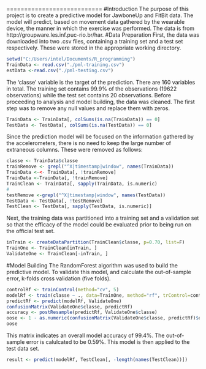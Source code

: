 
===========================
#Introduction
The purpose of this project is to create a predictive model for JawboneUp and FitBit data. The model will predict, based on movement data gathered by the wearable device, the manner in which the exercise was performed. The data is from http://groupware.les.inf.puc-rio.br/har.
#Data Preparation
First, the data was downloaded into two .csv files, containing a training set and a test set respectively. These were stored in the appropriate working directory. 
```r
setwd("C:/Users/intel/Documents/R_programming")
TrainData <- read.csv("./pml-training.csv")
estData <-read.csv("./pml-testing.csv")
```
The 'classe' variable is the target of the prediction. There are 160 variables in total. 
The training set contains 99.9% of the observations (19622 observations) while the test set contains 20 observations. 
Before proceeding to analysis and model building, the data was cleaned. The first step was to remove any null values and replace them with zeros. 

```r
TrainData <- TrainData[, colSums(is.na(TrainData)) == 0]
TestData <- TestData[, colSums(is.na(TestData)) == 0]  
```
Since the prediction model will be focused on the information gathered by the accelerometers, there is no need to keep the large number of extraneous columns. These were removed as follows: 
```r
classe <- TrainData$classe
trainRemove <- grepl("^X|timestamp|window", names(TrainData))
TrainData <-<- TrainData[, !trainRemove]
TrainData <-TrainData[, !trainRemove]
TrainClean <- TrainData[, sapply(TrainData, is.numeric)
#
testRemove <-grepl("^X|timestamp|window", names(TestData))
TestData <- TestData[, !testRemove]
TestClean <- TestData[, sapply(TestData, is.numeric)]
```
Next, the training data was partitioned into a training set and a validation set so that the efficacy of the model could be evaluated prior to being run on the official test set.

```r
inTrain <- createDataPartition(TrainClean$classe, p=0.70, list=F)
TrainOne <- TrainClean[inTrain, ]
ValidateOne <- TrainClean[-inTrain, ]
```

#Model Building
The RandomForest algorithm was used to build the predictive model. To validate this model, and calculate the out-of-sample error, k-folds cross validation (five folds). 

```r
controlRf <- trainControl(method="cv", 5)
modelRf <- train(classe ~ ., data=TrainOne, method="rf", trControl=controlRf, ntree=250)
predictRf <- predict(modelRf, ValidateOne)
confusionMatrix(ValidateOne$classe, predictRf)
accuracy <- postResample(predictRf, ValidateOne$classe)
oose <- 1 - as.numeric(confusionMatrix(ValidateOne$classe, predictRf)$overall[1])
oose
```
This matrix indicates an overall model accuracy of 99.4%. The out-of-sample error is calulcated to be 0.59%. This model is then applied to the test data set. 

```r
result <- predict(modelRf, TestClean[, -length(names(TestClean))])
```



